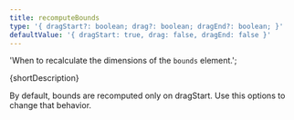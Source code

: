 ```yaml
---
title: recomputeBounds
type: '{ dragStart?: boolean; drag?: boolean; dragEnd?: boolean; }'
defaultValue: '{ dragStart: true, drag: false, dragEnd: false }'
---
```



  'When to recalculate the dimensions of the `bounds` element.';

<p>{shortDescription}</p>

By default, bounds are recomputed only on dragStart. Use this options to change that behavior.
